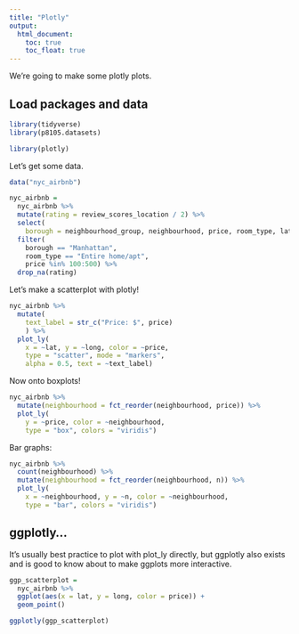 ```yaml
---
title: "Plotly"
output: 
  html_document:
    toc: true
    toc_float: true
---
```


We're going to make some plotly plots.

## Load packages and data

```r
library(tidyverse)
library(p8105.datasets)

library(plotly)
```

Let's get some data.

```r
data("nyc_airbnb") 

nyc_airbnb =
  nyc_airbnb %>%
  mutate(rating = review_scores_location / 2) %>%
  select(
    borough = neighbourhood_group, neighbourhood, price, room_type, lat, long, rating) %>%
  filter(
    borough == "Manhattan",
    room_type == "Entire home/apt",
    price %in% 100:500) %>%
  drop_na(rating)
```

Let's make a scatterplot with plotly!

```r
nyc_airbnb %>%
  mutate(
    text_label = str_c("Price: $", price)
    ) %>%
  plot_ly(
    x = ~lat, y = ~long, color = ~price,
    type = "scatter", mode = "markers", 
    alpha = 0.5, text = ~text_label)
```

Now onto boxplots!

```r
nyc_airbnb %>%
  mutate(neighbourhood = fct_reorder(neighbourhood, price)) %>%
  plot_ly(
    y = ~price, color = ~neighbourhood,
    type = "box", colors = "viridis")
```
 Bar graphs:
 
```r
nyc_airbnb %>%
  count(neighbourhood) %>%
  mutate(neighbourhood = fct_reorder(neighbourhood, n)) %>%
  plot_ly(
    x = ~neighbourhood, y = ~n, color = ~neighbourhood,
    type = "bar", colors = "viridis")
```
 
## ggplotly...

It's usually best practice to plot with plot_ly directly, but ggplotly also exists and is good to know about to make ggplots more interactive. 

```r
ggp_scatterplot =
  nyc_airbnb %>%
  ggplot(aes(x = lat, y = long, color = price)) +
  geom_point()

ggplotly(ggp_scatterplot)
```


